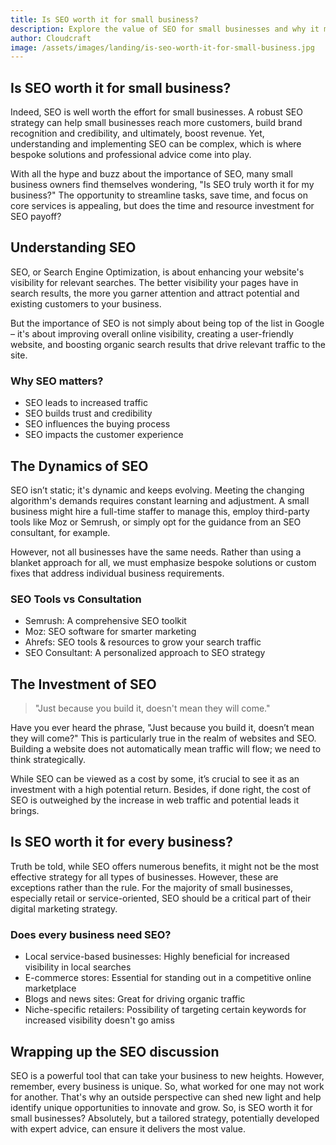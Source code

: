 ```yaml
---
title: Is SEO worth it for small business?
description: Explore the value of SEO for small businesses and why it might be an excellent investment.
author: Cloudcraft
image: /assets/images/landing/is-seo-worth-it-for-small-business.jpg
---
```


## Is SEO worth it for small business?

Indeed, SEO is well worth the effort for small businesses. A robust SEO strategy can help small businesses reach more customers, build brand recognition and credibility, and ultimately, boost revenue. Yet, understanding and implementing SEO can be complex, which is where bespoke solutions and professional advice come into play.

With all the hype and buzz about the importance of SEO, many small business owners find themselves wondering, "Is SEO truly worth it for my business?" The opportunity to streamline tasks, save time, and focus on core services is appealing, but does the time and resource investment for SEO payoff?

<ServicesBlurb />

## Understanding SEO

SEO, or Search Engine Optimization, is about enhancing your website's visibility for relevant searches. The better visibility your pages have in search results, the more you garner attention and attract potential and existing customers to your business.

But the importance of SEO is not simply about being top of the list in Google – it's about improving overall online visibility, creating a user-friendly website, and boosting organic search results that drive relevant traffic to the site.

### Why SEO matters?

 * SEO leads to increased traffic
 * SEO builds trust and credibility
 * SEO influences the buying process
 * SEO impacts the customer experience

## The Dynamics of SEO

SEO isn’t static; it's dynamic and keeps evolving. Meeting the changing algorithm's demands requires constant learning and adjustment. A small business might hire a full-time staffer to manage this, employ third-party tools like Moz or Semrush, or simply opt for the guidance from an SEO consultant, for example. 

However, not all businesses have the same needs. Rather than using a blanket approach for all, we must emphasize bespoke solutions or custom fixes that address individual business requirements.

### SEO Tools vs Consultation

 * Semrush: A comprehensive SEO toolkit
 * Moz: SEO software for smarter marketing
 * Ahrefs: SEO tools & resources to grow your search traffic
 * SEO Consultant: A personalized approach to SEO strategy

<GetStartedBlurb />

## The Investment of SEO

<blockquote>
"Just because you build it, doesn't mean they will come."
</blockquote>

Have you ever heard the phrase, "Just because you build it, doesn’t mean they will come?" This is particularly true in the realm of websites and SEO. Building a website does not automatically mean traffic will flow; we need to think strategically.

While SEO can be viewed as a cost by some, it’s crucial to see it as an investment with a high potential return. Besides, if done right, the cost of SEO is outweighed by the increase in web traffic and potential leads it brings.

## Is SEO worth it for every business?

Truth be told, while SEO offers numerous benefits, it might not be the most effective strategy for all types of businesses. However, these are exceptions rather than the rule. For the majority of small businesses, especially retail or service-oriented, SEO should be a critical part of their digital marketing strategy. 

### Does every business need SEO?

 * Local service-based businesses: Highly beneficial for increased visibility in local searches
 * E-commerce stores: Essential for standing out in a competitive online marketplace
 * Blogs and news sites: Great for driving organic traffic
 * Niche-specific retailers: Possibility of targeting certain keywords for increased visibility doesn't go amiss

## Wrapping up the SEO discussion

SEO is a powerful tool that can take your business to new heights. However, remember, every business is unique. So, what worked for one may not work for another. That's why an outside perspective can shed new light and help identify unique opportunities to innovate and grow. So, is SEO worth it for small businesses? Absolutely, but a tailored strategy, potentially developed with expert advice, can ensure it delivers the most value.